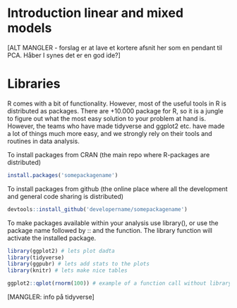 


# Introduction linear and mixed models 
[ALT MANGLER - forslag er at lave et kortere afsnit her som en pendant til PCA. Håber I synes det er en god ide?]





# Libraries

R comes with a bit of functionality. However, most of the useful tools in R is distributed as packages. There are +10.000 package for R, so it is a jungle to figure out what the most easy solution to your problem at hand is. However, the teams who have made tidyverse and ggplot2 etc. have made a lot of things much more easy, and we strongly rely on their tools and routines in data analysis. 

To install packages from CRAN (the main repo where R-packages are distributed)

```r
install.packages('somepackagename')
```

To install packages from github (the online place where all the development and general code sharing is distributed)

```r
devtools::install_github('developername/somepackagename')
```

To make packages available within your analysis use library(), or use the package name followed by :: and the function. The library function will activate the installed package. 

```r
library(ggplot2) # lets plot dadta
library(tidyverse)
library(ggpubr) # lets add stats to the plots
library(knitr) # lets make nice tables

ggplot2::qplot(rnorm(100)) # example of a function call without library'ing the package.
```

[MANGLER: info på tidyverse]


